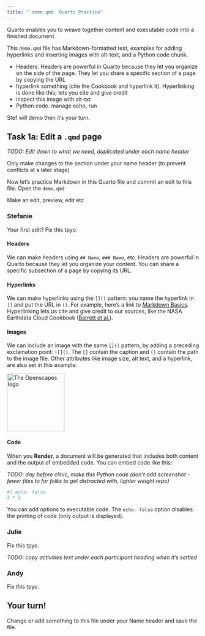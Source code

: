 ```yaml
---
title: "`demo.qmd` Quarto Practice"
---
```


Quarto enables you to weave together content and executable code into a finished document.

This `demo.qmd` file has Markdown-formatted text, examples for adding hyperlinks and inserting images with alt-text, and a Python code chunk.

-   Headers. Headers are powerful in Quarto because they let you organize on the side of the page. They let you share a specific section of a page by copying the URL
-   hyperlink something (cite the Cookbook and hyperlink it). Hyperlinking is done like this; lets you cite and give credit
-   inspect this image with alt-txt
-   Python code. manage echo, run

Stef will demo then it's your turn.

## Task 1a: Edit a `.qmd` page

*TODO: Edit down to what we need, duplicated under each name header*

::: callout-note
Only make changes to the section under your name header (to prevent conflicts at a later stage)
:::

Now let's practice Markdown in this Quarto file and commit an edit to this file. Open the `demo.qmd`

Make an edit, preview, edit etc

### Stefanie

Your first edit? Fix this tpyo.

#### **Headers**

We can make headers using `## Name`, `### Name`, etc. Headers are powerful in Quarto because they let you organize your content. You can share a specific subsection of a page by copying its URL.

#### **Hyperlinks**

We can make hyperlinks using the `[]()` pattern: you name the hyperlink in `[]` and put the URL in `()`. For example, here's a link to [Markdown Basics](https://quarto.org/docs/authoring/markdown-basics.html). Hyperlinking lets us cite and give credit to our sources, like the NASA Earthdata Cloud Cookbook ([Barrett et al.](https://nasa-openscapes.github.io/earthdata-cloud-cookbook/)).

#### **Images**

We can include an image with the same `[]()` pattern, by adding a preceding exclamation point: `![]()`. The `[]` contain the caption and `()` contain the path to the image file. Other attributes like image size, alt text, and a hyperlink, are also set in this example:

[![The Openscapes logo](/images/openscapes_hex.png){fig-alt="Openscapes logo. A hexagonal shape with orange border, yellow background, the word openscapes in orange above a cartoon evoking a landscape of data plots" width="150"}](https://openscapes.org/)

#### **Code**

When you **Render**, a document will be generated that includes both content and the output of embedded code. You can embed code like this:

*TODO: day before clinic, make this Python code (don't add screenshot - fewer files to for folks to get distracted with, lighter weight repo)*

```r
#| echo: false
2 * 2
```

You can add options to executable code. The `echo: false` option disables the printing of code (only output is displayed).

### Julie

Fix this tpyo.

*TODO: copy activities text under each participant heading when it's settled*

### Andy

Fix this tpyo.

## Your turn!

Change or add something to this file under your Name header and save the file.
